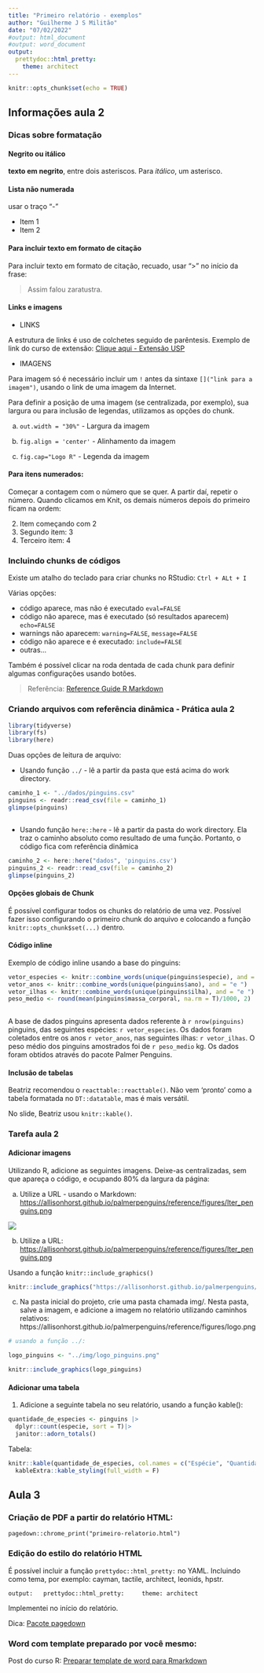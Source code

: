 ```yaml
---
title: "Primeiro relatório - exemplos"
author: "Guilherme J S Militão"
date: "07/02/2022"
#output: html_document
#output: word_document
output:
  prettydoc::html_pretty:
    theme: architect
---
```


```r
knitr::opts_chunk$set(echo = TRUE)
```

## Informações aula 2

### Dicas sobre formatação

#### Negrito ou itálico

**texto em negrito**, entre dois asteriscos. Para *itálico*, um asterisco.  

#### Lista não numerada

usar o traço "-"

- Item 1
- Item 2

#### Para incluir texto em formato de citação

Para incluir texto em formato de citação, recuado, usar ">" no início da frase:

> Assim falou zaratustra. 

#### Links e imagens

* LINKS

A estrutura de links é uso de colchetes seguido de parêntesis. Exemplo de link do curso de extensão: [Clique aqui - Extensão USP](https://cursosextensao.usp.br/)

* IMAGENS

Para imagem só é necessário incluir um `!` antes da sintaxe `[]("link para a imagem")`, usando o link de uma imagem da Internet.

Para definir a posição de uma imagem (se centralizada, por exemplo), sua largura ou para inclusão de legendas, utilizamos as opções do chunk. 

a. `out.width = "30%"` - Largura da imagem

b. `fig.align = 'center'` - Alinhamento da imagem

c. `fig.cap="Logo R"` - Legenda da imagem



#### Para itens numerados:

Começar a contagem com o número que se quer. A partir daí, repetir o número. Quando clicamos em Knit, os demais números depois do primeiro ficam na ordem:

2. Item começando com 2
2. Segundo item: 3
2. Terceiro item: 4

### Incluindo chunks de códigos

Existe um atalho do teclado para criar chunks no RStudio: `Ctrl + ALt + I`

Várias opções:

- código aparece, mas não é executado `eval=FALSE`
- código não aparece, mas é executado (só resultados aparecem) `echo=FALSE`
- warnings não aparecem: `warning=FALSE`, `message=FALSE` 
- código não aparece e é executado: `include=FALSE`
- outras...

Também é possível clicar na roda dentada de cada chunk para definir algumas configurações usando botões. 

> Referência: [Reference Guide R Markdown](https://www.rstudio.com/wp-content/uploads/2015/03/rmarkdown-reference.pdf)


### Criando arquivos com referência dinâmica - Prática aula 2

```r

library(tidyverse)
library(fs)
library(here)

```

Duas opções de leitura de arquivo:

* Usando função `../` - lê a partir da pasta que está acima do work directory. 


```r

caminho_1 <- "../dados/pinguins.csv"
pinguins <- readr::read_csv(file = caminho_1)
glimpse(pinguins)



```

* Usando função `here::here` - lê a partir da pasta do work directory. Ela traz o caminho absoluto como resultado de uma função. Portanto, o código fica com referência dinâmica


```r

caminho_2 <- here::here("dados", 'pinguins.csv')
pinguins_2 <- readr::read_csv(file = caminho_2)
glimpse(pinguins_2)

```

#### Opções globais de Chunk

É possível configurar todos os chunks do relatório de uma vez. Possível fazer isso configurando o primeiro chunk do arquivo e colocando a função `knitr::opts_chunk$set(...)` dentro.


#### Código inline

Exemplo de código inline usando a base do pinguins:

```r

vetor_especies <- knitr::combine_words(unique(pinguins$especie), and = "e ")
vetor_anos <- knitr::combine_words(unique(pinguins$ano), and = "e ")
vetor_ilhas <- knitr::combine_words(unique(pinguins$ilha), and = "e ")
peso_medio <- round(mean(pinguins$massa_corporal, na.rm = T)/1000, 2)
  
```



A base de dados pinguins apresenta dados referente à `r nrow(pinguins)` pinguins, das seguintes espécies: `r vetor_especies`. Os dados foram coletados entre os anos `r vetor_anos`, nas seguintes ilhas: `r vetor_ilhas`. O peso médio dos pinguins amostrados foi de `r peso_medio` kg. Os dados foram obtidos através do pacote Palmer Penguins.


#### Inclusão de tabelas

Beatriz recomendou o `reacttable::reacttable()`. Não vem 'pronto' como a tabela formatada no `DT::datatable`, mas é mais versátil.

No slide, Beatriz usou `knitr::kable()`.

### Tarefa aula 2

#### Adicionar imagens

Utilizando R, adicione as seguintes imagens. Deixe-as centralizadas, sem que apareça o código, e ocupando 80% da largura da página:

a) Utilize a URL - usando o Markdown: [https://allisonhorst.github.io/palmerpenguins/reference/figures/lter_penguins.png](https://allisonhorst.github.io/palmerpenguins/reference/figures/lter_penguins.png)

![](https://allisonhorst.github.io/palmerpenguins/reference/figures/lter_penguins.png)

b) Utilize a URL: [https://allisonhorst.github.io/palmerpenguins/reference/figures/lter_penguins.png](https://allisonhorst.github.io/palmerpenguins/reference/figures/lter_penguins.png)

Usando a função `knitr::include_graphics()`

```r

knitr::include_graphics("https://allisonhorst.github.io/palmerpenguins/reference/figures/lter_penguins.png")

```



c) Na pasta inicial do projeto, crie uma pasta chamada img/. Nesta pasta, salve a imagem, e adicione a imagem no relatório utilizando caminhos relativos: https://allisonhorst.github.io/palmerpenguins/reference/figures/logo.png

```r

# usando a função ../:

logo_pinguins <- "../img/logo_pinguins.png"

knitr::include_graphics(logo_pinguins)


```


#### Adicionar uma tabela

1) Adicione a seguinte tabela no seu relatório, usando a função kable():

```r

quantidade_de_especies <- pinguins |> 
  dplyr::count(especie, sort = T)|>
  janitor::adorn_totals()

```

Tabela:

```r

knitr::kable(quantidade_de_especies, col.names = c("Espécie", "Quantidade"))|>
  kableExtra::kable_styling(full_width = F)

```


## Aula 3

### Criação de PDF a partir do relatório HTML:
`pagedown::chrome_print("primeiro-relatorio.html")`

### Edição do estilo do relatório HTML

É possível incluir a função `prettydoc::html_pretty:` no YAML. Incluindo como tema, por exemplo: cayman, tactile, architect, leonids, hpstr.

`output:
  prettydoc::html_pretty:
    theme: architect`

Implementei no início do relatório. 

Dica: [Pacote pagedown](https://rstudio.github.io/pagedown/)


### Word com template preparado por você mesmo:

Post do curso R: [Preparar template de word para Rmarkdown](https://blog.curso-r.com/posts/2021-12-23-word-rmarkdown)
